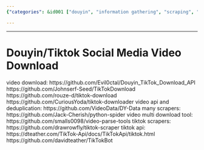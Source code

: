 ```yaml
---
{"categories": &id001 ["douyin", "information gathering", "scraping", "tiktok", "video scraping", "video source"], "category": "Video Downloading Tools", "date": "2022-05-05 02:23:53", "description": "This article discusses various resources and tools available for downloading TikTok videos, such as APIs, scrapers, deduplication tools, and multi-download utilities. These comments provide valuable information for anyone looking to download TikTok videos efficiently.", "tags": *id001, "title": "Douyin or Tiktok Social Media Video Download"}

---
```


------
# Douyin/Tiktok Social Media Video Download
video download:
https://github.com/Evil0ctal/Douyin_TikTok_Download_API
https://github.com/Johnserf-Seed/TikTokDownload
https://github.com/rouze-d/tiktok-download
https://github.com/CuriousYoda/tiktok-downloader
video api and deduplication:
https://github.com/VideoData/DY-Data
many scrapers:
https://github.com/Jack-Cherish/python-spider
video multi download tool:
https://github.com/smalls0098/video-parse-tools
tiktok scrapers:
https://github.com/drawrowfly/tiktok-scraper
tiktok api:
https://dteather.com/TikTok-Api/docs/TikTokApi/tiktok.html
https://github.com/davidteather/TikTokBot
